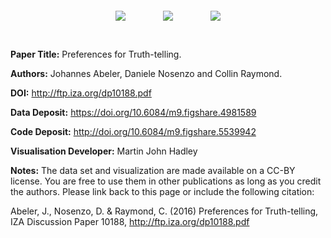<base target="_blank">
<!-- Empty link requrired to get target=_blank to work-->
<a href=""></a>
<center><img src="images/uni-oxford-logo.png" style="padding: 28px"/>
<img src="images/uni-nottingham-logo.png" style="padding: 28px"/>
<img src="images/logo.png" style="padding: 28px"/>
</center>


**Paper Title:** Preferences for Truth-telling.

**Authors:** Johannes Abeler, Daniele Nosenzo and Collin Raymond.

**DOI:** <a href="http://ftp.iza.org/dp10188.pdf" target="_blank">http://ftp.iza.org/dp10188.pdf</a>

**Data Deposit:** <a href="https://doi.org/10.6084/m9.figshare.4981589" target="_blank">https://doi.org/10.6084/m9.figshare.4981589</a>

**Code Deposit:** <a href="http://doi.org/10.6084/m9.figshare.5539942" target="_blank">http://doi.org/10.6084/m9.figshare.5539942</a>

**Visualisation Developer:** Martin John Hadley

**Notes:** The data set and visualization are made available on a CC-BY license. You are free to use them in other publications as long as you credit the authors. Please link back to this page or include the following citation:

Abeler, J., Nosenzo, D. & Raymond, C. (2016) Preferences for Truth-telling, IZA Discussion Paper 10188, <a href="http://ftp.iza.org/dp10188.pdf" target="_blank">http://ftp.iza.org/dp10188.pdf</a>

